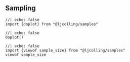 
## Sampling

```ojs
//| echo: false
import {doplot} from "@ljcolling/samples"
```

```ojs
//| echo: false
doplot()
```

```ojs
//| echo: false
import {viewof sample_size} from "@ljcolling/samples"
viewof sample_size
```
